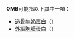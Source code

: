 '''OMB'''可能指以下其中一項：
* [[造骨牛奶蛋白|造骨牛奶蛋白]]（{{lang|en|Osteoblasts Milk Protein}}）
* [[外細胞膜蛋白|外細胞膜蛋白]]（{{lang|en|Outer Membrane Protein}}）

{{disambig|cat=三字拉丁字母縮寫消歧義}}